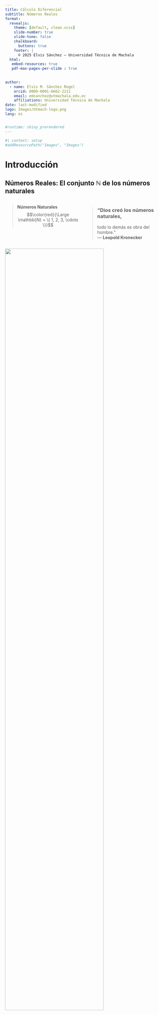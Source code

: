 ```yaml
---
title: Cálculo Diferencial
subtitle: Números Reales 
format:
  revealjs: 
    theme: [default, clean.scss]
    slide-number: true
    slide-tone: false
    chalkboard: 
      buttons: true
    footer: | 
      © 2025 Elvis Sánchez – Universidad Técnica de Machala
  html:
   embed-resources: true
   pdf-max-pages-per-slide : true
 
   
author:
  - name: Elvis M. Sánchez Rogel
    orcid: 0009-0001-6662-2211
    email: emsanchez@utmachala.edu.ec
    affiliations: Universidad Técnica de Machala
date: last-modified
logo: Images/Utmach-logo.png
lang: es


#runtime: shiny_prerendered
---
```


```r
#| context: setup
#addResourcePath("Images", "Images")
```

# Introducción {.my-slide} 

## [Números Reales: El conjunto $\mathbb{N}$ de los números naturales]{.bg style="--col: #ffff00"} {.scrollable} 

::: columns

::: {.column width="50%"}
::: {.fragment fragment-index="1"}
> **Números Naturales**  
> $$\color{red}{\Large \mathbb{N} = \{ 1, 2, 3, \cdots \}}$$  
:::
:::

::: {.column width="50%"}
::: {.fragment fragment-index="2"}
> ### “Dios creó los números naturales,  
> todo lo demás es obra del hombre.”  
> — **Leopold Kronecker**
:::
:::

:::

::: {.fragment fragment-index="3"}
::: center
![](Images/recta-0.jpg){width="80%"}
:::
:::

::: {.fragment fragment-index="4"}

Dado $a, b \in \mathbb{N}$, no siempre existe un número natural $x$ tal que: 
$$\color{red}{a + x = b}$$.
**$\color{blue}{\textbf{El Problema?}}$**  
$$5 + x = 2 \quad \Longrightarrow \quad x = -3 \notin \mathbb{N}$$ 
Pues requerimos de "**números negativos**", esta necesidad obligó requiere de un nuevo conjunto de números al cual llamaremos enteros $$\color{red}{\mathbb{Z}}=\{\cdots,-3,-2,-1,0,1,2,3,\cdots\}$$
:::

## [Números Reales: El conjunto $\mathbb{N}$ de los números naturales]{.bg style="--col: #ffff00"} {.scrollable}





### ¿[**Qué significa**]{.alert} "$a, b \in \mathbb{N}$"?


::: fragment
- Queremos hablar de [**números naturales**]{.alert}: positivos.
- Al escribir **$a, b \in \mathbb{N}$**, estamos diciendo:
:::

::: fragment
  > [“Tomemos **dos números naturales** cualesquiera: uno lo llamamos $a$, y otro $b$”]{.bg style="--col:#fdf6e3"}
:::

::: fragment
Esto nos permite **hablar en general**, sin decir exactamente qué números son.  
Es como decir:

  > [“Imagina dos números enteros… no importa cuáles, pero piensa que existen.”]{.bg style="--col:#fdf6e3"}
:::

::: fragment

Ahora bien, **no siempre se puede encontrar otro natural $x$** que cumpla:

$$a + x = b$$

Por ejemplo, si $a = 2$ y $b = 5$…

→ ¿Existe un número entero $x$ tal que $x = -3$?

❌ **No**, porque $x = -3$ ***No es un número natural*

:::

## [Números Reales: El conjunto $\color{red}{\mathbb{Z}}$ de los números enteros]{.bg style="--col:#ffff00"} {.scrollable}



$$\color{red}{\mathbb{Z}}=\{\cdots,-3,-2,-1,0,1,2,3,\cdots\}$$
![](Images/recta-1.jpg)


**$\color{blue}{\textbf{El problema de Números Enteros}}:$**  
 Dado $a, b \in \mathbb{Z}$, no siempre existe un número entero $x$ tal que  
$$\color{red}{a \cdot x = b}$$

$$5 \cdot x = 2 \quad \Longrightarrow \quad x = \frac{2}{5} \notin \mathbb{Z}$$

El conjunto $\color{red}{\large \mathbb{Q}}$ de los números **racionales** está formado por aquellos que pueden expresarse como un $\color{blue}{\textbf{cociente entre un número entero y un número natural}}$.

Son [**racionales los números que tienen un número finito de cifras decimales**]{.alert} , y también los $\color{blue}{\textbf{números periódicos}}$

## [Números Reales: El conjunto $\color{red}{\mathbb{Z}}$ de los números enteros]{.bg style="--col: #ffff00"} {.scrollable}

::: {.fragment }

::: {.bg style="background-color:#fdf6e3; padding:0.25em; border-left:6px solid #228B22;"}
Por parecidos que sea dos [**racionales**]{.alert} [**entre ellos**]{.alert}, hay una [**infinidad de racionales**]{.alert}
:::

:::


::: {.fragment }
![](Images/recta-0.jpg){with="20%"}
![](Images/recta-1.jpg)

:::

::: {.fragment}

Si $a=1.41$ y $b=1.42$

$$a<1.41\color{red}{37823445637867951846636}<b$$
Lo que significa que los racionales están muy [**comprimidos (pegaditos)**]{.alert}, tan juntitos que parece que contituyen un [**todo continuo**]{.alert} y que llenan por completo la recta soporte, podía parecer que la visualizacion de $\color{red}{\mathbb{Q}}$ es la propia recta soporte.

![](Images/recta-3.jpg)

:::


## [La recta real ampliada $\mathfrak{R}$]{.bg style="--col:#ffff00"} {.scrollable}

::: {.fragment fragment-index="2"}

::: {.bg style="background-color:#fdf6e3;padding:0.25em; border-left:6px solid #228B22;"}
Llamamos recta real ampliada al conjunto que resulta al añadir a $\mathfrak{R}$ los simbolos $+\infty$ y $-\infty$.
:::

:::

::: {.fragment fragment-index="1"}

![](Images/recta-4.png)

:::

## [La recta real ampliada $\mathfrak{R}$]{.bg style="--col:#ffff00"} {.scrollable}


## [La recta real ampliada $\mathfrak{R}$]{.bg style="--col:#ffff00"} {.scrollable}

::: {.bg style="background-color:#fdf6e3;padding:0.25em; border-left:6px solid #228B22;"}
**Tambien [convenimos]{.alert} que $\forall x \in \mathfrak{R}$, es:**

::: {layout="[[100],[30,70]]"}

$$
\begin{array}{lll}
x + (+\infty)= (+\infty)+(+\infty)=+\infty\\
x + (-\infty)= (+\infty)+(+\infty)=+\infty\\
\dfrac{x}{+\infty}=\dfrac{x}{-\infty}=0
\end{array}
$$

::: {.r-stack}

::: {.fragment fragment-index="1"}
![](Images/pareja.png){width="80%"}
:::

::: {.fragment fragment-index="2"}
![](Images/Pareja2.png){width="80%"}
:::

:::

$$
x . (-\infty) \texttt{=} (-\infty).x =
\begin{cases}
-\infty, &  \text{si x > 0 }\\
+\infty,&  \text{si x < 0 }
\end{cases}
$$
$$
x . (+\infty) \texttt{=} (+\infty).x =
\begin{cases}
+\infty, &  \text{si x > 0 }\\
-\infty,&  \text{si x < 0 }
\end{cases}
$$
:::
:::

## Que quede claro!

::: {.cuadro1 style="font-size: 140%;"}
En general, con $\color{blue}{+\infty}$ y $\color{blue}{-\infty}$ 

[No tienen sentido las operaciones que hacemos con los numeros]{.alert} 
:::

## [**Intervalos de la recta real**]{.bg style="--col:#ffff00"} {.scrollable}

::: {.bg style="background-color:#fdf6e3;padding:0.25em; border-left:6px solid #fdf6e3;"}
Siendo $a,b \in \mathfrak{R}$ tales que $a<b$, se llaman [**intervalo de origen**]{.alert} "a" y extremo "b" a los siguientes subconjuntos de $\mathfrak{R}$:

::: columns

::: {.column width="50%"}
$$
\begin{array}{llll}
[a,b]=\{x \in \mathfrak{R}| a\leq x\leq b \} \equiv \textbf{intervalo cerrado} \\
(a,b)=\{x \in \mathfrak{R}| a < x < b\} \equiv \textbf{intervalo abierto} \\
[a,b)=\{x \in \mathfrak{R}| a < x\leq b \} \equiv \textbf{cerrado por la izq.} \\ 
\phantom{(a,b]=\{x \in \mathfrak{R}| a < x\leq b \} \equiv } \textbf{y abierto por la der.} \\
(a,b]=\{x \in \mathfrak{R}| a \leq x < b \} \equiv \textbf{abierto por la izq.} \\
\phantom{[a,b)=\{x \in \mathfrak{R}| a \leq x < b \} \equiv } \textbf{y cerrado por la der.} \\
\end{array}
$$
:::

::: {.column width="30%" style="text-align: right;"}
![](Images/recta-5.png){width="55%"}
:::

::: {.fragment}
$$
\left.
\begin{array}{llll}
[4,9]=\{x \in \mathfrak{R} \mid 4 \leq x \leq 9 \}\\
(2,5)=\{x \in \mathfrak{R} \mid 2 < x < 5 \}\\
[-4,2)=\{x \in \mathfrak{R} \mid -4 \leq x < 2 \}\\
(6,8]=\{x \in \mathfrak{R} \mid 6 < x \leq 8 \}
\end{array}
\right\}
\begin{array}{ll}
\text{Para expresar que tienen una amplitud finita }, \\
\text{se dice que son acotados} 
\end{array}
$$
:::

::: {.fragment}
::: {.bg style="background-color:#bfeeff;padding:0.25em; border-left:6px solid #bfeeff;"}
Los siguientes intervalos tienen [**amplitud infinita**]{.alert}, y para expresarlo se dice que son [**no acotados:**]{.alert}
$$
\begin{array}{lll}
[a,+\infty) = \{ x\in \mathfrak{R} \mid x \geq a \} ;
[a,+\infty) = \{ x\in \mathfrak{R} \mid x > a \}\\
[-\infty,a) = \{ x\in \mathfrak{R} \mid x \leq a \};
[-\infty,a) = \{ x\in \mathfrak{R} \mid x < a\} \\
\end{array}
$$
Se dice que un intervalo es [**compacto**]{.alert} si es [**cerrado y acotado**]{.alert}, como los intervalos $[-2,3],[1,8],[6,9]$
:::

:::
:::

:::

## [**Valor absoluto de un número real**]{.bg style="--col:#ffff00"} {.scrollable}

El [**valor absoluto**]{.alert} de un número real "$x$" es el número real no negativo que se denota por $|x|$ y se define de la siguiente manera:
$$
|x| = \left\{
\begin{array}{ll}
x, & \text{si } x \geq 0 \\
-x, & \text{si } x < 0
\end{array}
\right.
$$

::: columns
::: {.column width="50%"}

**Ejemplos:**

- Como $5 > 0$, se tiene:  
  $|5| = 5$

- Como $-7 < 0$, se tiene:  
  $|-7| = -(-7) = 7$

:::

::: {.column width="50%"}

::: {.bg style="background-color:#e6f7ff; padding:0.75em; border-left:6px solid #31BAE9; border-radius:8px;"}

**Propiedades del valor absoluto:**

- $|x| > 0$ &nbsp;&nbsp;&nbsp;&nbsp;&nbsp;&nbsp;&nbsp;&nbsp;&nbsp; si $x \neq 0$  
- $|0| = 0$  
- Si $k > 0$ y $|x| < k$, entonces $-k < x < k$  
- $|x \cdot y| = |x| \cdot |y|$  
- $|x + y| \leq |x| + |y|$

:::
:::
:::


## [**Aplicaciones del valor absoluto**]{.bg style="--col:#ffff00"} {.scrollable}

### Distancia entre dos puntos

![](Images/dis-0.png)

Para evaluar la [**proximidad**]{.alert} entre dos puntos "**$x$**", "**$y$**" usaremos el [**numero real no negativo**]{.alert} llamado [**distancia**]{.alert} entre "**$x$**" e "**$y$**", que se denota $d(x,y)$, siendo:

::: center
[$$d(x,y)= \mid y-x\mid \,\geq 0$$]{.bg style="--col:#bfeeff"}
:::

## [**Ejemplos de distancia y valor absoluto**]{.bg style="--col:#ffff00"} {.scrollable}
::: columns

::: {.column width="50%"}

::: {.fragment fragment-index="1"}
**Ejemplo 1:** La distancia entre los puntos $-4$ y $8$ es:
$$
|8 - (-4)| = |12| = 12
$$
:::

::: {.fragment fragment-index="2"}
**Ejemplo 2:** También se puede calcular como:
$$
|4 - (-8)| = |-12| = 12
$$
:::

:::

::: {.column width="40%"}

::: {.fragment fragment-index="3"}
<p style="text-align: center;">
  <img src="Images/dis-1.png" width="100%">
</p>
:::

:::

:::

::: {.fragment fragment-index="4"}

::: {.bg style="background-color:#e6f7ff; padding:0.75em; border-left:6px solid #31BAE9; border-radius: 8px;"}
**Observación:**  
Dos puntos "**x**" e "**y**" son muy (poco) [**próximos**]{.alert} si $d(x, y) = |y - x|$  
es un número muy [**próximo**]{.alert} a cero.
:::

:::

## [**Entorno de un punto en la recta real (continua...)**]{.bg style="--col:#ffff00"} {.scrollable}

::: {.bg style="background-color:#e6f7ff; padding:0.75em; border-left:6px solid #31BAE9; border-radius: 8px;"}

Si **$c \in \mathfrak{R}$** y **$r>0$**, el [**entorno**]{.alert} de centro en "**c**" y radio "**r**" se denota **$B_r(c)$**, y lo froman los puntos "**x**" cuya distancia a "**c**" es inferior a "**r**".
:::

$$
B_r(c)=\{ x \in \mathfrak{R} \mid |x-c|<r \}=(c-r,c+r)
$$

::: center
![](Images/recta-6.png)
:::

::: columns

::: {.fragment}
::: {.column width="50%"}
::: {.bg style="background-color:#e6f7ff; padding:0.75em; border-left:6px solid #31BAE9; border-radius: 8px;"}
El entorno de centro en "**5**" y radio **$0.02$** lo forman los "**x**" tales que **$|x-5|<0.02$**, o sea, son los puntos de intervalo **$(5-0.02, 5+0.02) \equiv (4.98,5.02)$**.
:::
:::


::: {.column width="50%"}
![](Images/recta-7.png)
:::
:::

::: columns

::: {.fragment}
::: {.column width="50%"}
::: {.bg style="background-color:#e6f7ff; padding:0.75em; border-left:6px solid #31BAE9; border-radius: 8px;"}
Del intervalo **$(4.98,5]$** se dice que es el [**semientorno izquierdo**]{.alert} de "**$5$**" y radio **$0.02$**.
:::
:::

::: {.column width="50%"}
![](Images/recta-8.png)
:::

:::

::: columns

::: {.fragment}
::: {.column width="50%"}
::: {.bg style="background-color:#e6f7ff; padding:0.75em; border-left:6px solid #31BAE9; border-radius: 8px;"}
Del intervalo **$[5,5.02)$** se dice que es el [**semientorno derecho**]{.alert} de "**$5$**" y radio **$0.02$**.
:::
:::

::: {.column width="50%"}
![](Images/recta-9.png)
:::
:::

:::
:::
:::

## [**Entorno de un punto en la recta real**]{.bg style="--col:#ffff00"} {.scrollable}

$$
B_r(c)=\{ x \in \mathfrak{R} \mid |x-c|<r \}=(c-r,c+r)
$$

::: center
![](Images/recta-6.png)
:::

::: {.fragment}
::: {.bg style="background-color:#e6f7ff; padding:0.75em; border-left:6px solid #31BAE9; border-radius: 8px;"}
Si de **$B_r(c)$** [**eliminamos**]{.alert} el propio "**$c$**", obtenemos el [**entorno reducido**]{.alert} [**de centro en**]{.alert}  "**$c$**" [**y radio**]{.alert} "**$r$**", que denotamos **$B^*_r(c)$**:
:::

$$
B^*_r(c)=\{ x \in \mathfrak{R} \quad 0 < \mid |x-c|< r \}=(c-r,c) \cup (c,c+r)
$$

::: center
![](Images/recta-6-1.png)
:::

:::


::: {.fragment}
::: {.bg style="background-color:#e6f7ff; padding:0.75em; border-left:6px solid #31BAE9; border-radius: 8px;"}
El entorno $\color{blue}{reducido}$ de centro en "**$5$**" y radio **$0.02$** lo froman los **x** tales que **$0<|x|<0.02$**; o sea, tales que **$x \in (4.98,5) \cup (5,5.02)$**.
:::

::: center
![](Images/recta-11.png)
:::

::: {.bg style="background-color:#e6f7ff; padding:0.75em; border-left:6px solid #31BAE9; border-radius: 8px;"}
Del intervalo **$(4.98,5)$** se dice que es el $\color{blue}{\text{semientorno reducido izuierdo}}$ de "**$5$**" y radio **$0.02$**; el intervalo **$(5,5.02)$** es el [**semientorno**]{.alert} reducido derecho de "**$5$**" y radio **$0.02$**
:::
:::

## [**Entorno de un punto en la recta real (continua...)**]{.bg style="--col:#ffff00"} {.scrollable}

De todo intervlo **$(a,+\infty)$** se dice que es un [**entorno**]{.alert} de **$+\infty$**.

![](Images/recta-12.png)

[**Por ejemplo**]{.alert}, el intervalo **$(6,+\infty)$** es entorno de **$+\infty$**, lo mismo que el intervalo **$(-15,+\infty)$**

::: {.fragment}
De todo intervalo $(-\infty, b)$ se dice que es un entorno de $-\infty$.

![](Images/recta-13.png)

[**Por ejemplo**]{.alert}, el intervalo **$(- \infty,7)$** es [**entorno**]{.alert} de **$-\infty$**, lo mismo que el intervalo **$(-\infty,-17)$**.
:::

::: {.fragment}

::: {.bg style="background-color:#e6f7ff; padding:0.75em; border-left:6px solid #31BAE9; border-radius: 8px;"}
**Que quede Claro!**

En estos dos casos la [**palabra**]{.alert} reducido no quita ni pone nada a la palabra [**entorno**]{.alert} pues como **$+\infty$** no es un numero, hablar de un entorno de $+\infty$ es igual que hablar de un [**entorno reducido**]{.alert} de **$+\infty$**, y lo mismo con **$-\infty$**. 
:::
:::

## [**Propiedades de los números reales: $\mathfrak{R}$**]{.bg style="--col:#ffff00"} {.scrollable}

Supondremos la existencia de un conjunto $\mathbb{R}$ de números en el que hay definidas dos operaciones, suma y producto, con las siguientes propiedades:

::: {.bg style="background-color:#e6f7ff; padding:0.75em; border-left:6px solid #31BAE9; border-radius: 8px;"}

**Propiedades de la suma:**

  -   Conmutativa: $a+b= b+a$, para todos los $a,b \in \mathbb{R}$
      
  -   Asociativa: $a+(b+c) = (a+b)+c$ para todos los $a,b,c \in \mathbb{R}$

  -   Existe un elemento neutro, $0 \in \mathbb{R}$,  para la suma: $a+0=a=0+a$.
      
  -   Para cada $a \in \mathbb{R}$ existe un elemento $-a \in \mathbb{R}$, simétrico de $a$, tal que $a+(-a)=0=(-a)+a$
:::
## [**Propiedades de los números reales: $\mathfrak{R}$**]{.bg style="--col:#ffff00"} {.scrollable}

::: {.bg style="background-color:#e6f7ff; padding:0.75em; border-left:6px solid #31BAE9; border-radius: 8px;"}

**Propiedades del producto de números reales:**
      
  -   Conmutativa: $a\cdot b=b \cdot a$, para todos los $a,b \in \mathbb{R}$.
      
  -   Asociativa: $a \cdot (b \cdot c) = (a\cdot b)\cdot c$ para todos los $a,b,c \in \mathbb{R}$
      
  -   Existe un elemento neutro, $1 \in \mathbb{R}$,  para el producto: $a\cdot1=a=1\cdot a$.
      
  -   Para cada $a \in \mathbb{R}$, $a\neq 0$, existe un elemento $\dfrac{1}{a} = a^{-1} \in \mathbb{R}$, inverso de $a$, tal que $a \cdot a^{-1}=1=a ^{-1}\cdot a$
      
  -   El producto es distributivo respecto de la suma: $a\cdot (b+c) = a\cdot b + a \cdot c$ para todos los $a,b,c \in \mathbb{R}$.
  :::